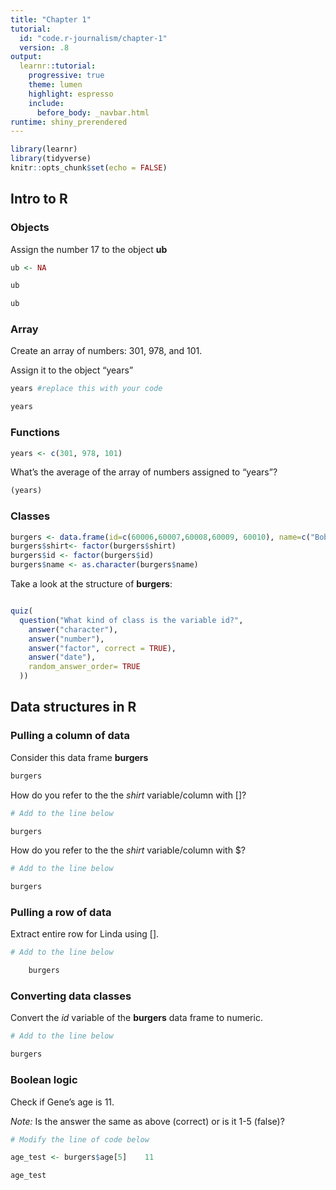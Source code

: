 ```yaml
---
title: "Chapter 1"
tutorial:
  id: "code.r-journalism/chapter-1"
  version: .8
output:
  learnr::tutorial:
    progressive: true
    theme: lumen
    highlight: espresso
    include:
      before_body: _navbar.html
runtime: shiny_prerendered
---
```



```r
library(learnr)
library(tidyverse)
knitr::opts_chunk$set(echo = FALSE)
```


## Intro to R

### Objects

Assign the number 17 to the object **ub**

```r
ub <- NA
```

```r
ub    

ub
```


### Array

Create an array of numbers: 301, 978, and 101.

Assign it to the object "years"

```r
years #replace this with your code

years
```

### Functions

```r
years <- c(301, 978, 101)
```

What's the average of the array of numbers assigned to "years"?

```r
(years)
```

### Classes

```r
burgers <- data.frame(id=c(60006,60007,60008,60009, 60010), name=c("Bob", "Linda", "Louise", "Tina", "Gene"), age=c(45, 44, 12, 13, 11), shirt=c("White", "Red", "Pink", "Blue", "Yellow"))
burgers$shirt<- factor(burgers$shirt)
burgers$id <- factor(burgers$id)
burgers$name <- as.character(burgers$name)
```

Take a look at the structure of **burgers**:

```r

```


```r
quiz(
  question("What kind of class is the variable id?",
    answer("character"),
    answer("number"),
    answer("factor", correct = TRUE),
    answer("date"),
    random_answer_order= TRUE
  ))
```

## Data structures in R


### Pulling a column of data

Consider this data frame **burgers**

```r
burgers
```


How do you refer to the the *shirt* variable/column with []?

```r
# Add to the line below

burgers
```

How do you refer to the the *shirt* variable/column with $?

```r
# Add to the line below

burgers
```

### Pulling a row of data

Extract entire row for Linda using [].

```r
# Add to the line below

    burgers
```

### Converting data classes

Convert the *id* variable of the **burgers** data frame to numeric.

```r
# Add to the line below

burgers
```

### Boolean logic

Check if Gene's age is 11.

*Note:* Is the answer the same as above (correct) or is it 1-5 (false)? 

```r
# Modify the line of code below

age_test <- burgers$age[5]    11

age_test
```


